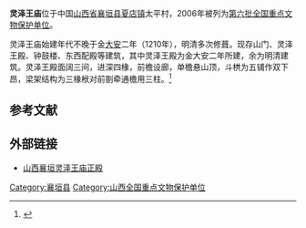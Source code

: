 {{coord|36|29|11|N|112|57|30|E|display=title|scale:10000}}
{{文物保护单位
| 级别 = 全国
| 名称 = 灵泽王庙
| 图片 = 
| 所在 = [[山西省|山西省]][[襄垣县|襄垣县]]
| 分类 = 古建筑
| 时代 = 金至清
| 编号 = [[第六批全国重点文物保护单位|第六批]]第373项
| 登录 = 2006年5月25日
}}

'''灵泽王庙'''位于中国[[山西省|山西省]][[襄垣县|襄垣县]][[夏店镇|夏店镇]]太平村，2006年被列为[[第六批全国重点文物保护单位|第六批全国重点文物保护单位]]。

灵泽王庙始建年代不晚于金[[大安_(金朝)|大安]]二年（1210年），明清多次修葺。现存山门、灵泽王殿、钟鼓楼、东西配殿等建筑，其中灵泽王殿为金大安二年所建，余为明清建筑。灵泽王殿面阔三间，进深四椽，前檐设廊，单檐悬山顶，斗栱为五铺作双下昂，梁架结构为三椽栿对前劄牵通檐用三柱。<ref>{{Cite book |author=国家文物局 编 |title=全国重点文物保护单位（第六批）·第Ⅳ卷 |publisher=文物出版社 |year=2008 |isbn=978-7-5010-2446-9 |pages=298 }}</ref>

==参考文献==
{{reflist}}

==外部链接==
*[http://blog.sina.com.cn/s/blog_4a877d4d0102dzik.html 山西襄垣灵泽王庙正殿] {{Wayback|url=http://blog.sina.com.cn/s/blog_4a877d4d0102dzik.html |date=20190605205507 }}

{{山西全国重点文物保护单位}}
{{中国木构建筑 (唐-宋)}}

{{DEFAULTSORT:ling}}
[[Category:襄垣县|Category:襄垣县]]
[[Category:山西全国重点文物保护单位|Category:山西全国重点文物保护单位]]